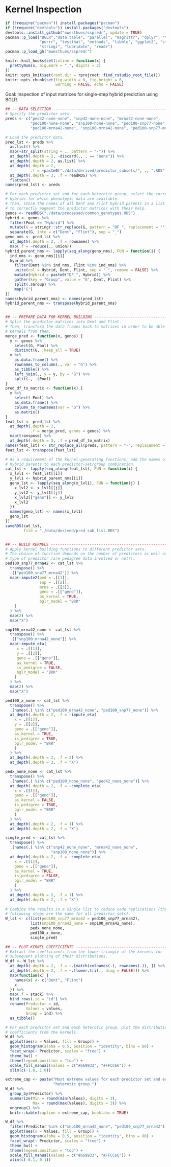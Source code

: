 # Kernel Inspection
```r
if (!require("pacman")) install.packages("pacman")
if (!require("devtools")) install.packages("devtools")
devtools::install_github("mwesthues/sspredr", update = TRUE)
pacman::p_load("BGLR","data.table", "parallel", "magrittr", "dplyr", "tidyr",
               "purrr", "testthat", "methods", "tibble", "ggplot2", "stringr",
               "stringi", "lubridate", "readr")
pacman::p_load_gh("mwesthues/sspredr")

knitr::knit_hooks$set(inline = function(x) {
  prettyNum(x, big.mark = ",", digits = 2)
})
knitr::opts_knit$set(root.dir = rprojroot::find_rstudio_root_file())
knitr::opts_chunk$set(fig.width = 8, fig.height = 6,
                      warning = FALSE, echo = FALSE)
```

Goal: Inspection of input matrices for single-step hybrid prediction using 
BGLR.

```r
## -- DATA SELECTION -----------------------------------------------------
# Specify the predictor sets.
preds <- c("ped42-none-none", "snp42-none-none", "mrna42-none-none",
           "ped100-none-none", "snp100-none-none", "ped100-snp77-none",
           "ped100-mrna42-none", "snp100-mrna42-none", "ped100-snp77-mrna42")

# Load the predictor data.
pred_lst <- preds %>%
  as.list() %>%
  map(~str_split(string = ., pattern = "-")) %>%
  at_depth(.depth = 2, ~discard(., . == "none")) %>%
  at_depth(.depth = 2, as.list) %>%
  at_depth(.depth = 2, 
           .f = ~paste0("./data/derived/predictor_subsets/", ., ".RDS")) %>%
  at_depth(.depth = 3, .f = readRDS) %>%
  flatten()
names(pred_lst) <- preds

# For each predictor set and for each heterotic group, select the corresponding
# hybrids for which phenotpyic data are available.
# Then, store the names of all Dent and Flint hybrid parents in a list in order 
# to correctly augment the predictor matrices with their help.
genos <- readRDS("./data/processed/common_genotypes.RDS")
hybrid <- genos %>%
  filter(Pool == "Hybrid") %>%
  mutate(G = stringr::str_replace(G, pattern = "DF_", replacement = "")) %>%
  separate(G, into = c("Dent", "Flint"), sep = "_")
geno_nms <- pred_lst %>%
  at_depth(.depth = 2, .f = rownames) %>%
  map(.f = ~reduce(., union))
hybrid_parent_nms <- lapply(seq_along(geno_nms), FUN = function(i) {
  ind_nms <- geno_nms[[i]] 
  hybrid %>%
    filter(Dent %in% ind_nms, Flint %in% ind_nms) %>%
    unite(col = Hybrid, Dent, Flint, sep = "_", remove = FALSE) %>%
    mutate(Hybrid = paste0("DF_", Hybrid)) %>%
    gather(key = "Group", value = "G", Dent, Flint) %>%
    split(.$Group) %>%
    map("G")
})
names(hybrid_parent_nms) <- names(pred_lst)
hybrid_parent_nms <- transpose(hybrid_parent_nms)


## -- PREPARE DATA FOR KERNEL BUILDING ------------------------------------
# Split the predictor matrices into Dent and Flint.
# Then, transform the data frames back to matrices in order to be able build 
# kernels from them.
merge_pred <- function(x, genos) {
  y <- genos %>%
    select(G, Pool) %>%
    distinct(G, .keep_all = TRUE)
  x %>%
    as.data.frame() %>%
    rownames_to_column(., var = "G") %>%
    as_tibble() %>%
    left_join(., y = y, by = "G") %>%
    split(., .$Pool)
}
pred_df_to_matrix <- function(x) {
  x %>%
    select(-Pool) %>%
    as.data.frame() %>%
    column_to_rownames(var = "G") %>%
    as.matrix()
}
feat_lst <- pred_lst %>%
  at_depth(.depth = 2,
           .f = merge_pred, genos = genos) %>%
  map(transpose) %>%
  at_depth(.depth = 3, .f = pred_df_to_matrix)
names(feat_lst) <- str_replace_all(preds, pattern = "-", replacement = "_")
feat_lst <- transpose(feat_lst)

# As a requirement of the kernel-generating functions, add the names of the 
# hybrid parents to each predictor-set/group combination.
cat_lst <- lapply(seq_along(feat_lst), FUN = function(i) {
  x_lvl1 <- feat_lst[[i]] 
  y_lvl1 <- hybrid_parent_nms[[i]]
  geno_lst <- lapply(seq_along(x_lvl1), FUN = function(j) {
    x_lvl2 <- x_lvl1[[j]]
    y_lvl2 <- y_lvl1[[j]]
    x_lvl2[["geno"]] <- y_lvl2
    x_lvl2
  })
  names(geno_lst) <- names(x_lvl1)
  geno_lst
})
saveRDS(cat_lst,
        file = "./data/derived/pred_sub_list.RDS")


## -- BUILD KERNELS --------------------------------------------------------
# Apply kernel building functions to different predictor sets.
# The choice of function depends on the number of predictors as well as on the
# type of predictor (are pedigree data involved or not?).
ped100_snp77_mrna42 <- cat_lst %>%
  transpose() %>%
  .[["ped100_snp77_mrna42"]] %>%
  map(~impute2(ped = .[[1]],
               snp = .[[2]],
               mrna = .[[3]],
               geno = .[["geno"]],
               as_kernel = TRUE,
               bglr_model = "BRR"
    )
  ) %>%
  map(2) %>%
  map("X")

snp100_mrna42_none <- cat_lst %>%
  transpose() %>%
  .[["snp100_mrna42_none"]] %>%
  map(~impute_eta(
     x = .[[1]],
     y = .[[2]],
     geno = .[["geno"]],
     as_kernel = TRUE,
     is_pedigree = FALSE,
     bglr_model = "BRR"
    )
  ) %>%
  map(2) %>%
  map("X")

ped100_x_none <- cat_lst %>%
  transpose() %>%
  .[names(.) %in% c("ped100_mrna42_none", "ped100_snp77_none")] %>%
  at_depth(.depth = 2, .f = ~impute_eta(
    x = .[[1]],
    y = .[[2]],
    geno = .[["geno"]], 
    as_kernel = TRUE,
    is_pedigree = TRUE,
    bglr_model = "BRR"
    )
  ) %>%
  at_depth(.depth = 2, .f = 2) %>%
  at_depth(.depth = 2, .f = "X")

pedx_none_none <- cat_lst %>%
  transpose() %>%
  .[names(.) %in% c("ped100_none_none", "ped42_none_none")] %>%
  at_depth(.depth = 2, .f = ~complete_eta(
    x = .[[1]],
    geno = .[["geno"]],
    as_kernel = FALSE,
    is_pedigree = TRUE,
    bglr_model = "BRR"
    )
  ) %>%
  at_depth(.depth = 2, .f = 1) %>%
  at_depth(.depth = 2, .f = "X")

single_pred <- cat_lst %>%
  transpose() %>%
  .[names(.) %in% c("snp42_none_none", "mrna42_none_none", 
                    "snp100_none_none")] %>%
  at_depth(.depth = 2, .f = ~complete_eta(
    x = .[[1]],
    geno = .[["geno"]],
    as_kernel = TRUE,
    is_pedigree = FALSE,
    bglr_model = "BRR"
    )
  ) %>%
  at_depth(.depth = 2, .f = 1) %>%
  at_depth(.depth = 2, .f = "X")
    
# Combine the results in a single list to reduce code replications (the
# following steps are the same for all predictor sets).
W_lst <- c(list(ped100_snp77_mrna42 = ped100_snp77_mrna42),
           list(snp100_mrna42_none = snp100_mrna42_none),
           pedx_none_none,
           ped100_x_none,
           single_pred)
```


```r
## -- PLOT KERNEL COEFFICIENTS ---------------------------------------------
# Extract the coefficients from the lower triangle of the kernels for
# subsequent plotting of their distributions.
W_df <- W_lst %>%
  at_depth(.depth = 2, .f = ~.[match(colnames(.), rownames(.)), ]) %>%
  at_depth(.depth = 2, .f = ~.[lower.tri(., diag = FALSE)]) %>%
  map(function(x) {
    names(x) <- c("Dent", "Flint")
    x 
  }) %>%
  map(.f = stack) %>%
  bind_rows(.id = "id") %>%
  rename(Predictor = id, 
         Values = values,
         Group = ind) %>%
  as_tibble()

# For each predictor set and each heterotic group, plot the distribution of the
# coefficients from the kernels.
W_df %>%
  ggplot(aes(x = Values, fill = Group)) +
  geom_histogram(alpha = 0.5, position = "identity", bins = 80) +
  facet_wrap(~ Predictor, scales = "free") +
  theme_bw() +
  theme(legend.position = "top") +
  scale_fill_manual(values = c("#669933", "#FFCC66")) +
  xlim(c(-1.0, 1.0))
```

```r
extreme_cap <- paste("Most extreme values for each predictor set and each", 
                     "heterotic group.")
W_df %>%
  group_by(Predictor) %>%
  summarize(Min = round(min(Values), digits = 3),
            Max = round(max(Values), digits = 3)) %>%
  ungroup() %>%
  knitr::kable(caption = extreme_cap, booktabs = TRUE)
```


```r
W_df %>%
  filter(Predictor %in% c("snp100_mrna42_none", "ped100_snp77_mrna42")) %>%
  ggplot(aes(x = Values, fill = Group)) +
  geom_histogram(alpha = 0.5, position = "identity", bins = 80) +
  facet_wrap(~ Predictor, scales = "free") +
  theme_bw() +
  theme(legend.position = "top") +
  scale_fill_manual(values = c("#669933", "#FFCC66")) +
  xlim(c(-0.1, 0.1))
```

